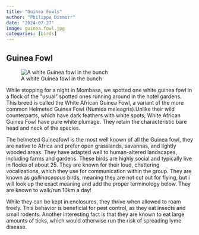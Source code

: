 ```yaml
---
title: "Guinea Fowls"
author: "Philippa Dismorr"
date: "2024-07-27"
image: guinea.fowl.jpg
categories: [birds]
---
```


## Guinea Fowl
![A white Guinea fowl in the bunch](white-guinea-fowl.jpeg)

While stopping for a night in Mombasa, we spotted one white guinea fowl in a flock of the "usual" spotted ones running around in the hotel gardens. This breed is called the White African Guinea Fowl, a variant of the more common Helmeted Guinea Fowl (Numida meleagris).Unlike their wild counterparts, which have dark feathers with white spots, White African Guinea Fowl have pure white plumage. They retain the characteristic bare head and neck of the species.

The helmeted Guineafowl is the most well known of all the Guinea fowl, they are native to Africa and prefer open grasslands, savannas, and lightly wooded areas. They have adapted well to human-altered landscapes, including farms and gardens. These birds are highly social and typically live in flocks of about 25. They are known for their loud, chattering vocalizations, which they use for communication within the group. They are known as *gallinaceaous* birds,  meaning they are not cut out for flying, but i will look up the exact meaning and add the proper terminology below. They are known to walk/run 10km a day! 

While they can be kept in enclosures, they thrive when allowed to roam freely. This behavior is beneficial for pest control, as they eat insects and small rodents. Another interesting fact is that they are known to eat large amounts of ticks, which would otherwise run the risk of spreading lyme disease. 

[^1]:*Galliformes* "An order of birds of largely terrestrial habits that are mostly rather large and heavy bodied with short wings, legs adpated for running and scratching the ground where most of their food is found." Merria-Webster 
